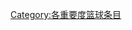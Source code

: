 {{catmore1|[[Wikipedia:篮球专题|Wikipedia:篮球专题]]}}
{{Articles by Importance|topic=篮球|project=篮球|format=TOC}}
{{emptycat}}

[[Category:各重要度篮球条目|Category:各重要度篮球条目]]